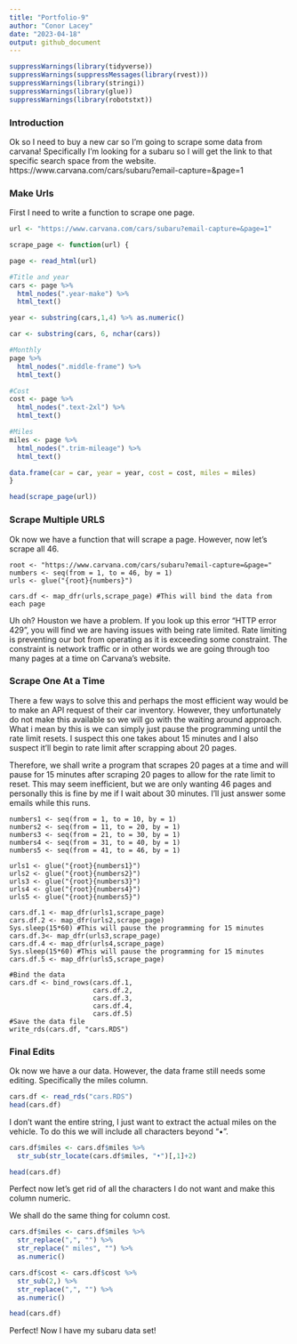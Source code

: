 ```yaml
---
title: "Portfolio-9"
author: "Conor Lacey"
date: "2023-04-18"
output: github_document
---
```


```r
suppressWarnings(library(tidyverse))
suppressWarnings(suppressMessages(library(rvest)))
suppressWarnings(library(stringi))
suppressWarnings(library(glue))
suppressWarnings(library(robotstxt))
```

### Introduction

Ok so I need to buy a new car so I'm going to scrape some data from carvana! Specifically I'm looking for a subaru so I will get the link to that specific search space from the website. https://www.carvana.com/cars/subaru?email-capture=&page=1

### Make Urls

First I need to write a function to scrape one page.

```r
url <- "https://www.carvana.com/cars/subaru?email-capture=&page=1"

scrape_page <- function(url) {

page <- read_html(url)

#Title and year
cars <- page %>% 
  html_nodes(".year-make") %>% 
  html_text()

year <- substring(cars,1,4) %>% as.numeric()

car <- substring(cars, 6, nchar(cars))

#Monthly 
page %>% 
  html_nodes(".middle-frame") %>% 
  html_text()

#Cost 
cost <- page %>% 
  html_nodes(".text-2xl") %>% 
  html_text()

#Miles 
miles <- page %>% 
  html_nodes(".trim-mileage") %>% 
  html_text()

data.frame(car = car, year = year, cost = cost, miles = miles)
}

head(scrape_page(url))
```

### Scrape Multiple URLS

Ok now we have a function that will scrape a page. However, now let's scrape all 46.

```46
root <- "https://www.carvana.com/cars/subaru?email-capture=&page="
numbers <- seq(from = 1, to = 46, by = 1)
urls <- glue("{root}{numbers}")

cars.df <- map_dfr(urls,scrape_page) #This will bind the data from each page
```

Uh oh? Houston we have a problem. If you look up this error "HTTP error 429", you will find we are having issues with being rate limited. Rate limiting is preventing our bot from operating as it is exceeding some constraint. The constraint is network traffic or in other words we are going through too many pages at a time on Carvana's website.

### Scrape One At a Time

There a few ways to solve this and perhaps the most efficient way would be to make an API request of their car inventory. However, they unfortunately do not make this available so we will go with the waiting around approach. What i mean by this is we can simply just pause the programming until the rate limit resets. I suspect this one takes about 15 minutes and I also suspect it'll begin to rate limit after scrapping about 20 pages. 

Therefore, we shall write a program that scrapes 20 pages at a time and will pause for 15 minutes after scraping 20 pages to allow for the rate limit to reset. This may seem inefficient, but we are only wanting 46 pages and personally this is fine by me if I wait about 30 minutes. I'll just answer some emails while this runs.


```One
numbers1 <- seq(from = 1, to = 10, by = 1)
numbers2 <- seq(from = 11, to = 20, by = 1)
numbers3 <- seq(from = 21, to = 30, by = 1)
numbers4 <- seq(from = 31, to = 40, by = 1)
numbers5 <- seq(from = 41, to = 46, by = 1)

urls1 <- glue("{root}{numbers1}")
urls2 <- glue("{root}{numbers2}")
urls3 <- glue("{root}{numbers3}")
urls4 <- glue("{root}{numbers4}")
urls5 <- glue("{root}{numbers5}")

cars.df.1 <- map_dfr(urls1,scrape_page)
cars.df.2 <- map_dfr(urls2,scrape_page)
Sys.sleep(15*60) #This will pause the programming for 15 minutes
cars.df.3<- map_dfr(urls3,scrape_page)
cars.df.4 <- map_dfr(urls4,scrape_page)
Sys.sleep(15*60) #This will pause the programming for 15 minutes
cars.df.5 <- map_dfr(urls5,scrape_page)

#Bind the data 
cars.df <- bind_rows(cars.df.1, 
                     cars.df.2,
                     cars.df.3,
                     cars.df.4,
                     cars.df.5)
#Save the data file
write_rds(cars.df, "cars.RDS")
```

### Final Edits

Ok now we have a our data. However, the data frame still needs some editing. Specifically the miles column. 

```r
cars.df <- read_rds("cars.RDS")
head(cars.df)
```

I don't want the entire string, I just want to extract the actual miles on the vehicle. To do this we will include all characters beyond "•". 

```r
cars.df$miles <- cars.df$miles %>% 
  str_sub(str_locate(cars.df$miles, "•")[,1]+2)

head(cars.df)
```

Perfect now let's get rid of all the characters I do not want and make this column numeric.

We shall do the same thing for column cost.

```r
cars.df$miles <- cars.df$miles %>% 
  str_replace(",", "") %>% 
  str_replace(" miles", "") %>% 
  as.numeric()

cars.df$cost <- cars.df$cost %>% 
  str_sub(2,) %>% 
  str_replace(",", "") %>% 
  as.numeric()

head(cars.df)
```

Perfect! Now I have my subaru data set!